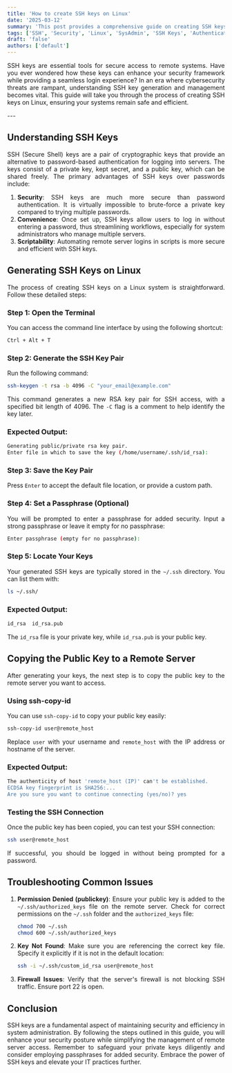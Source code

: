 ```yaml
---
title: 'How to create SSH keys on Linux'
date: '2025-03-12'
summary: 'This post provides a comprehensive guide on creating SSH keys on Linux to enhance your system's security and streamline authentication processes.'
tags: ['SSH', 'Security', 'Linux', 'SysAdmin', 'SSH Keys', 'Authentication', 'Network Security']
draft: 'false'
authors: ['default']
---
```


<div align="justify">

SSH keys are essential tools for secure access to remote systems. Have you ever wondered how these keys can enhance your security framework while providing a seamless login experience? In an era where cybersecurity threats are rampant, understanding SSH key generation and management becomes vital. This guide will take you through the process of creating SSH keys on Linux, ensuring your systems remain safe and efficient.

</div>
---

<div align="justify">

## Understanding SSH Keys
SSH (Secure Shell) keys are a pair of cryptographic keys that provide an alternative to password-based authentication for logging into servers. The keys consist of a private key, kept secret, and a public key, which can be shared freely. The primary advantages of SSH keys over passwords include:

1. **Security**: SSH keys are much more secure than password authentication. It is virtually impossible to brute-force a private key compared to trying multiple passwords.
2. **Convenience**: Once set up, SSH keys allow users to log in without entering a password, thus streamlining workflows, especially for system administrators who manage multiple servers.
3. **Scriptability**: Automating remote server logins in scripts is more secure and efficient with SSH keys.

## Generating SSH Keys on Linux
The process of creating SSH keys on a Linux system is straightforward. Follow these detailed steps:

### Step 1: Open the Terminal
You can access the command line interface by using the following shortcut:
```bash
Ctrl + Alt + T
```

### Step 2: Generate the SSH Key Pair
Run the following command:
```bash
ssh-keygen -t rsa -b 4096 -C "your_email@example.com"
```
This command generates a new RSA key pair for SSH access, with a specified bit length of 4096. The `-C` flag is a comment to help identify the key later.

### Expected Output:
```bash
Generating public/private rsa key pair.
Enter file in which to save the key (/home/username/.ssh/id_rsa):
```

### Step 3: Save the Key Pair
Press `Enter` to accept the default file location, or provide a custom path.

### Step 4: Set a Passphrase (Optional)
You will be prompted to enter a passphrase for added security. Input a strong passphrase or leave it empty for no passphrase:
```bash
Enter passphrase (empty for no passphrase):
```

### Step 5: Locate Your Keys
Your generated SSH keys are typically stored in the `~/.ssh` directory. You can list them with:
```bash
ls ~/.ssh/
```
### Expected Output:
```bash
id_rsa  id_rsa.pub
```
The `id_rsa` file is your private key, while `id_rsa.pub` is your public key.

## Copying the Public Key to a Remote Server
After generating your keys, the next step is to copy the public key to the remote server you want to access.

### Using ssh-copy-id
You can use `ssh-copy-id` to copy your public key easily:
```bash
ssh-copy-id user@remote_host
```
Replace `user` with your username and `remote_host` with the IP address or hostname of the server.

### Expected Output:
```bash
The authenticity of host 'remote_host (IP)' can't be established.
ECDSA key fingerprint is SHA256:...
Are you sure you want to continue connecting (yes/no)? yes
```

### Testing the SSH Connection
Once the public key has been copied, you can test your SSH connection:
```bash
ssh user@remote_host
```
If successful, you should be logged in without being prompted for a password.

## Troubleshooting Common Issues
1. **Permission Denied (publickey)**: Ensure your public key is added to the `~/.ssh/authorized_keys` file on the remote server. Check for correct permissions on the `~/.ssh` folder and the `authorized_keys` file:
   ```bash
   chmod 700 ~/.ssh
   chmod 600 ~/.ssh/authorized_keys
   ```
2. **Key Not Found**: Make sure you are referencing the correct key file. Specify it explicitly if it is not in the default location:
   ```bash
   ssh -i ~/.ssh/custom_id_rsa user@remote_host
   ```
3. **Firewall Issues**: Verify that the server's firewall is not blocking SSH traffic. Ensure port 22 is open.

## Conclusion
SSH keys are a fundamental aspect of maintaining security and efficiency in system administration. By following the steps outlined in this guide, you will enhance your security posture while simplifying the management of remote server access. Remember to safeguard your private keys diligently and consider employing passphrases for added security. Embrace the power of SSH keys and elevate your IT practices further.

</div>
